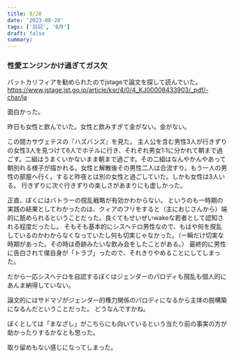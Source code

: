 ```yaml
---
title: 8/20
date: '2023-08-20'
tags: ['日記', '8月']
draft: false
summary: 
---
```

### 性愛エンジンかけ過ぎてガス欠
パットカリフィアを勧められたのでjstageで論文を探して読んでいた。
https://www.jstage.jst.go.jp/article/ksr/4/0/4_KJ00008433903/_pdf/-char/ja

面白かった。

昨日も女性と飲んでいた。女性と飲みすぎて金がない。金がない。

この間カサヴェテスの『ハズバンズ』を見た。
主人公を含む男性3人が行きずりの女性3人を見つけて6人でホテルに行き、それぞれ男女1:1に分かれて朝まで過ごす。二組はうまくいかないまま朝まで過ごす。その二組はなんやかんやあって朝別れる様子が描かれる。女性と解散後その男性二人は合流すり。もう一人の男性の部屋へ行く。すると昨夜とは別の女性と過ごしていた。しかも女性は3人いる。
行きずりに次ぐ行きずりの楽しさがあまりにも虚しかった。




正直、ぼくにはバトラーの撹乱戦略が有効かわからない。
というのも一時期の実践の結果としてわかったのは、クィアのフリをすると（主におじさんから）端的に舐められるということだった。良くてもせいぜいwakeな若者として認知される程度だったし。
そもそも基本的にシスヘテロ男性なので、もはや何を撹乱しているのかわからなくなっていたし何も切実じゃなかった。（一瞬だけ切実な時期があった。その時は奇跡みたいな飲み会をしたことがある。）
最終的に男性に告白されて僕自身が「トラブ」ったので、それきりやめることにしてしまった。

だから一応シスヘテロを自認するぼくはジェンダーのパロディも撹乱も個人的にあんま納得していない。

論文的にはサドマゾがジェンダー的権力関係のパロディになるから主体の脱構築になるんだということだった。
どうなんですかね。

ぼくとしては「まなざし」がこちらにも向いているという当たり前の事実の方が助かったりするかなとも思った。

取り留めもない感じになってしまった。





